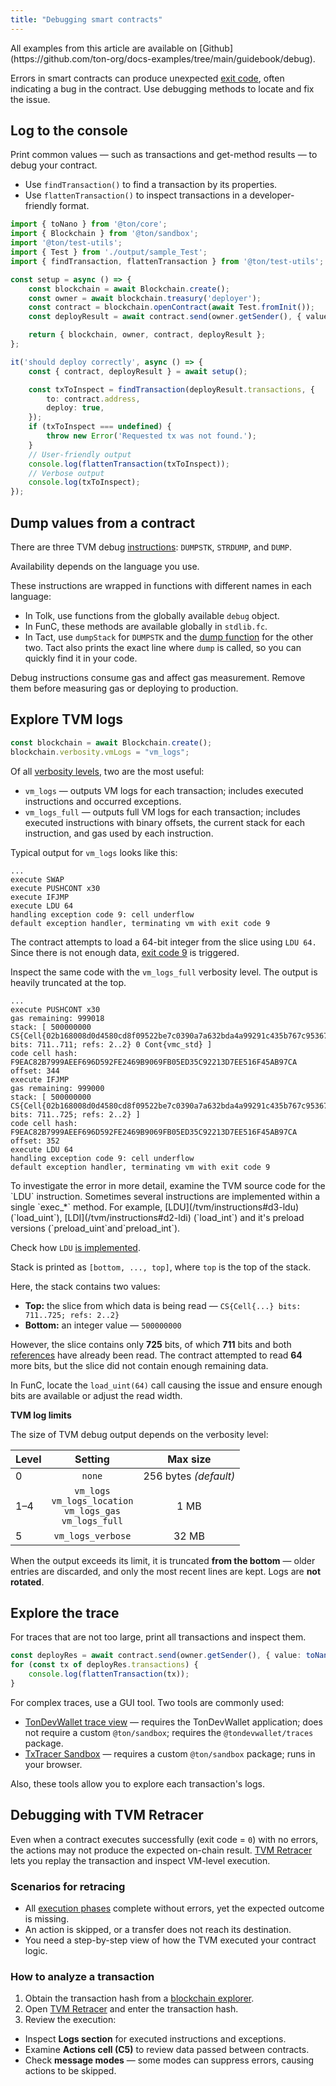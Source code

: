 ```yaml
---
title: "Debugging smart contracts"
---
```



<Aside>
  All examples from this article are available on [Github](https://github.com/ton-org/docs-examples/tree/main/guidebook/debug).
</Aside>

Errors in smart contracts can produce unexpected [exit code](/tvm/exit-codes), often indicating a bug in the contract.
Use debugging methods to locate and fix the issue.

## Log to the console

Print common values — such as transactions and get-method results — to debug your contract.

- Use `findTransaction()` to find a transaction by its properties.
- Use `flattenTransaction()` to inspect transactions in a developer-friendly format.

```ts TypeScript
import { toNano } from '@ton/core';
import { Blockchain } from '@ton/sandbox';
import '@ton/test-utils';
import { Test } from './output/sample_Test';
import { findTransaction, flattenTransaction } from '@ton/test-utils';

const setup = async () => {
    const blockchain = await Blockchain.create();
    const owner = await blockchain.treasury('deployer');
    const contract = blockchain.openContract(await Test.fromInit());
    const deployResult = await contract.send(owner.getSender(), { value: toNano(0.5), bounce: true }, null);

    return { blockchain, owner, contract, deployResult };
};

it('should deploy correctly', async () => {
    const { contract, deployResult } = await setup();

    const txToInspect = findTransaction(deployResult.transactions, {
        to: contract.address,
        deploy: true,
    });
    if (txToInspect === undefined) {
        throw new Error('Requested tx was not found.');
    }
    // User-friendly output
    console.log(flattenTransaction(txToInspect));
    // Verbose output
    console.log(txToInspect);
});
```

## Dump values from a contract

There are three TVM debug [instructions](/tvm/instructions#fe-debug): `DUMPSTK`, `STRDUMP`, and `DUMP`.

Availability depends on the language you use.

These instructions are wrapped in functions with different names in each language:

- In Tolk, use functions from the globally available `debug` object.
- In FunC, these methods are available globally in `stdlib.fc`.
- In Tact, use `dumpStack` for `DUMPSTK` and the [dump function](https://docs.tact-lang.org/ref/core-debug/#dump) for the other two. Tact also prints the exact line where `dump` is called, so you can quickly find it in your code.

<Aside
  type="caution"
>
  Debug instructions consume gas and affect gas measurement. Remove them before measuring gas or deploying to production.
</Aside>

## Explore TVM logs

```ts TypeScript
const blockchain = await Blockchain.create();
blockchain.verbosity.vmLogs = "vm_logs";
```

Of all [verbosity levels](/ecosystem/blueprint/testing/reference#verbosity-2), two are the most useful:

- `vm_logs` — outputs VM logs for each transaction; includes executed instructions and occurred exceptions.
- `vm_logs_full` — outputs full VM logs for each transaction; includes executed instructions with binary offsets, the current stack for each instruction, and gas used by each instruction.

Typical output for `vm_logs` looks like this:

```text
...
execute SWAP
execute PUSHCONT x30
execute IFJMP
execute LDU 64
handling exception code 9: cell underflow
default exception handler, terminating vm with exit code 9
```

The contract attempts to load a 64-bit integer from the slice using `LDU 64.`
Since there is not enough data, [exit code 9](/tvm/exit-codes#9%3A-cell-underflow) is triggered.

Inspect the same code with the `vm_logs_full` verbosity level. The output is heavily truncated at the top.

```text
...
execute PUSHCONT x30
gas remaining: 999018
stack: [ 500000000 CS{Cell{02b168008d0d4580cd8f09522be7c0390a7a632bda4a99291c435b767c95367ebe78e9af0023d36bc5f97853f4c898f868f95b035ae8f555a321d0ffce8d9f6165e2252d7a9077359400060e9fc800000000003d0902d1b85b3919} bits: 711..711; refs: 2..2} 0 Cont{vmc_std} ]
code cell hash: F9EAC82B7999AEEF696D592FE2469B9069FB05ED35C92213D7EE516F45AB97CA offset: 344
execute IFJMP
gas remaining: 999000
stack: [ 500000000 CS{Cell{02b168008d0d4580cd8f09522be7c0390a7a632bda4a99291c435b767c95367ebe78e9af0023d36bc5f97853f4c898f868f95b035ae8f555a321d0ffce8d9f6165e2252d7a9077359400060e9fc800000000003d0902d1b85b3919} bits: 711..725; refs: 2..2} ]
code cell hash: F9EAC82B7999AEEF696D592FE2469B9069FB05ED35C92213D7EE516F45AB97CA offset: 352
execute LDU 64
handling exception code 9: cell underflow
default exception handler, terminating vm with exit code 9
```

<Aside type="tip">
  To investigate the error in more detail, examine the TVM source code for the `LDU` instruction.
  Sometimes several instructions are implemented within a single `exec_*` method. For example, [LDU](/tvm/instructions#d3-ldu) (`load_uint`), [LDI](/tvm/instructions#d2-ldi) (`load_int`) and it's preload versions (`preload_uint`and`preload_int`).

  Check how `LDU` [is implemented](https://github.com/ton-blockchain/ton/blob/34823b1ea378edbe3bc59f3bcc48126480a0b768/crypto/vm/cellops.cpp#L981).
</Aside>

Stack is printed as `[bottom, ..., top]`, where `top` is the top of the stack.

Here, the stack contains two values:

- **Top:** the slice from which data is being read — `CS{Cell{...} bits: 711..725; refs: 2..2}`
- **Bottom:** an integer value — `500000000`

However, the slice contains only **725** bits, of which **711** bits and both [references](/tvm/serialization/cells) have already been read. The contract attempted to read **64** more bits, but the slice did not contain enough remaining data.

In FunC, locate the `load_uint(64)` call causing the issue and ensure enough bits are available or adjust the read width.

**TVM log limits**

The size of TVM debug output depends on the verbosity level:

| Level |                                     Setting                                    |        Max size       |
| ----- | :----------------------------------------------------------------------------: | :-------------------: |
| 0     |                                     `none`                                     | 256 bytes _(default)_ |
| 1–4   | `vm_logs` <br /> `vm_logs_location` <br /> `vm_logs_gas` <br /> `vm_logs_full` |          1 MB         |
| 5     |                                `vm_logs_verbose`                               |         32 MB         |

When the output exceeds its limit, it is truncated **from the bottom** —
older entries are discarded, and only the most recent lines are kept.
Logs are **not rotated**.

## Explore the trace

For traces that are not too large, print all transactions and inspect them.

```ts TypeScript
const deployRes = await contract.send(owner.getSender(), { value: toNano(0.5), bounce: true }, null);
for (const tx of deployRes.transactions) {
    console.log(flattenTransaction(tx));
}
```

For complex traces, use a GUI tool. Two tools are commonly used:

- [TonDevWallet trace view](/ecosystem/wallet-apps/dev) — requires the TonDevWallet application; does not require a custom `@ton/sandbox`; requires the `@tondevwallet/traces` package.
- [TxTracer Sandbox](https://txtracer.ton.org/sandbox/) — requires a custom `@ton/sandbox` package; runs in your browser.

Also, these tools allow you to explore each transaction's logs.

## Debugging with TVM Retracer

Even when a contract executes successfully (exit code = `0`) with no errors, the actions may not produce the expected on-chain result. [TVM Retracer](https://retracer.ton.org/) lets you replay the transaction and inspect VM-level execution.

### Scenarios for retracing

- All [execution phases](/foundations/phases) complete without errors, yet the expected outcome is missing.
- An action is skipped, or a transfer does not reach its destination.
- You need a step-by-step view of how the TVM executed your contract logic.

### How to analyze a transaction

1. Obtain the transaction hash from a [blockchain explorer](/ecosystem/explorers/overview).
1. Open [TVM Retracer](https://retracer.ton.org/) and enter the transaction hash.
1. Review the execution:

- Inspect **Logs section** for executed instructions and exceptions.
- Examine **Actions cell (C5)** to review data passed between contracts.
- Check **message modes** — some modes can suppress errors, causing actions to be skipped.
